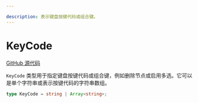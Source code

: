 ```yaml
---

description: 表示键盘按键代码或组合键。
---
```


# KeyCode

[GitHub 源代码](https://github.com/xyflow/xyflow/blob/main/packages/system/src/types/general.ts#L155)

`KeyCode` 类型用于指定键盘按键代码或组合键，例如删除节点或启用多选。它可以是单个字符串或表示按键代码的字符串数组。

```ts
type KeyCode = string | Array<string>;
```